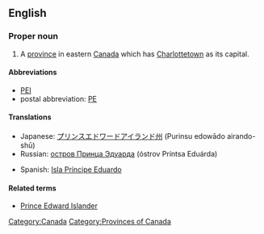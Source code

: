 {{see|Prince Edward Islands}}
{{wikipedia}}
==English==

===Proper noun===
{{en-proper noun|sg=[[prince|Prince]] [[Edward]] [[island|Island]]}}

# A [[province]] in eastern [[Canada]] which has [[Charlottetown]] as its capital.

====Abbreviations====
* [[PEI]]
* postal abbreviation: [[PE]]

====Translations====
{{trans-top|Province in eastern Canada}}
* Japanese: [[プリンスエドワードアイランド州]] (Purinsu edowādo airando-shū)
* Russian: [[остров Принца Эдуарда]] (óstrov Príntsa Eduárda) {{m}}
{{trans-mid}}
* Spanish: [[Isla Príncipe Eduardo]] {{f}}
{{trans-bottom}}

====Related terms====
* [[Prince Edward Islander]]

[[Category:Canada]]
[[Category:Provinces of Canada]]